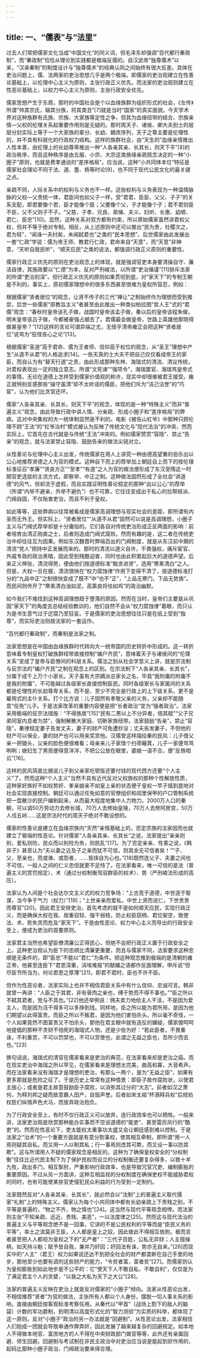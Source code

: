 ```yaml
---
---
---
```

title: 一、“儒表”与“法里”
---




过去人们常把儒家文化当成“中国文化”的同义词，但毛泽东却强调“百代都行秦政制”，而“秦政制”恰恰从理论到实践都是极端反儒的。自汉武帝“独尊儒术”以来，“汉承秦制”的制度设计与“独尊儒术”的经典认同之间始终有很大反差。具体在吏治问题上，儒、法两家的吏治思想几乎是两个极端，即儒家的吏治观建立在性善论基础上，以伦理中心主义为原则，主张行政正义优先。而法家的吏治观则建立在性恶论基础上，以权力中心主义为原则，主张行政安全优先。

儒家思想产生于东周，那时的中国社会是个以血缘族群为组织形式的社会，《左传》所谓“帅其宗氏，辑其分族，将其类丑”[7]就是当时“国家”的真实面貌。今天学术界对这种族群有氏族、宗族、大家族等定性之争，但其为血缘纽带的结合、宗族亲情—父权的伦理关系起重要作用则是无疑的。那时周天子、诸侯、卿大夫到士的层层分封实际上等于一个大家族的辈分、长幼、嫡庶序列，天子之尊主要是伦理性的，并不具有科层化的行政权力结构。这样的族群社会，由“天生的”血缘亲情推出人性本善，由伦理上的长幼尊卑推出一种“人各亲其亲、长其长，则天下平”[8]的政治秩序，而且这种秩序是由五服、小宗、大宗这类族缘亲疏观念决定的一种“小圈子”原则，也就是费孝通说的“差序格局”。应当说，这种“小共同体本位”特征是儒家社会理论不同于法、道、墨、杨等时论[9]，也不同于现代公民文化的最关键之点。

亲疏不同，人际关系中的权利与义务也不一样。这些权利与义务表现为一种温情脉脉的父权—父责统一体，君臣间也如父子一样，受“君君、臣臣、父父、子子”的关系支配，即君要像个君，臣才能像个臣；父要像个父，子才能像个子；君不君则臣不臣，父不父则子不子。“父慈、子孝、兄良、弟悌、夫义、妇听、长惠、幼顺、君仁、臣忠”[10]。显然，这种关系对双方都有约束，所以原始儒家虽然讲君权父权，但并不等于绝对专制。相反，从上述原则中还可以推出“民为贵，社稷次之，君为轻”，“闻诛一夫纣矣，未闻弑君也”之类的“民本思想”。后世儒家由此发展出一套“仁政”学说：儒为帝王师、教君行仁政，君命来自“天意”，而“天意”非神意，“天听自我民听”，“顺天应民”之类的说法，都强调行政正义原则的重要性。

儒家行政正义优先的原则在吏治观念上的体现，就是强调官吏本身要清操自守、廉洁自律，其施政要以“仁德”为本，反对严刑峻法，以所谓“吏治循谨”[11]排斥法家的所谓“吏治刻深”。但行政正义优先的原则如果贯彻到底，对“家天下”的专制王朝是不利的。事实上，原初儒家理想中的很多东西甚至很难为皇权所容忍，例如：

根据儒家“贤者居位”的观念，让贤不传子的三代“禅让”之制始终作为理想而受到推崇，后世一些儒家“原教旨主义”者甚至由此推出一种类似柏拉图“哲人王”式的“君儒”观念：“春秋时皇帝该孔子做，战国时皇帝该孟子做，秦以后的皇帝该程朱做，明末皇帝该吕子做，今都被豪强占据去了。君儒最会做皇帝，世路上英雄他那晓得做甚皇帝？”[12]这样的言论可谓异端之尤，无怪乎清帝雍正会把这种“贤者居位”说骂为“狂怪丧心之论”[13]。

根据儒家“圣道”高于君命、儒为王者师、信仰高于权位的观念，从“圣王”理想中产生“从道不从君”的人格追求[14]。一些天真的士大夫不把自己仅仅看成帝王的家臣，而自认为有“替天行道”之责，由此形成那种东林、海瑞式的清流、清议传统，对君权表现出一定的独立意志。所谓“文死谏”“强项令”，海瑞罢官、海瑞骂皇帝式的事情，无论在道德上怎样受到儒家价值观的称许，现实中却很难被君王接受。雍正就特别反感那些“操守虽清”却不太听话的儒臣，把他们斥为“洁己沽誉”的“巧宦”，认为他们比贪官还坏。

儒家“人各亲其亲、长其长，则天下平”的观念，体现的是一种“特殊主义”而非“普遍主义”观念，由此导致行政中讲人情、分亲疏、形成小圈子和“差序格局”的弊病，这对中央集权的大一统体制显然是不利的。电影《被告山杠爷》中那种只顾伦理不顾“王法”的“杠爷治村”模式被认为反映了传统文化与“现代法治”的冲突，然而实际上，它首先在古代就是与传统“王法”冲突的。例如儒家赞赏“容隐”、禁止“告亲”的观念，就与法家禁止容隐、鼓励告亲的做法尖锐对立。

从性善论与伦理中心主义出发，传统儒家在用人上讲究一种由德高望重的伯乐出以公心地推荐贤德之人为官的模式。这种自下而上的荐举加上朝廷自上而下的按伦理标准征召“孝廉”“贤良方正”“至孝”“有道”之人为官的做法便形成了东汉至隋这一时期官吏选拔的主流方式，即察举、中正之制。这种做法固然形成了全社会“讲道德”的风气，但却流于虚假，而且实践证明性善论假定的那种“出以公心”的荐举（所谓“内举不避亲，外举不避仇”）也不可靠，它往往变成出于私心的拉帮结派、门阀自固，不仅贻害吏治，而且不利于皇权。

如此等等，这些弊病以往常被看成是儒家高调理想与现实社会的差距，即所谓有内圣而无外王。但实际上，“贤者居位”“从道不从君”固然可以说是高调理想，小圈子主义与门阀式荐举却是十分庸俗的。它们各自对传统吏治形成正反两面的影响：前者培育出清正刚直之士，后者则造成门阀式腐败。然而有趣的是，这二者在传统吏治中却往往互为因果。例如东汉魏晋时弊端百出的门阀制度，就是从东汉前中期的清流“党人”把持中正发展而来的。那时的清流以道义自许，不畏强权，痛斥宦官、外戚专政的政治黑暗，因此受到残酷迫害，同时也由此积累起巨大的道德声望。后来正义伸张，清流得势，便由他们按道德标准“黜贪进贤”，选用“寒素清白”之人。但是，大权一旦在握，清流很快在“权力腐蚀律”作用下变得不清了，按道德标准打分的“九品中正”之制很快变成了既不“中”也不“正”，“上品无寒门，下品无势族”。而民间则传开了“寒素清白浊如泥，高第良将怯如鸡”的政治幽默。

如今我们不难找到这种高调理想趋于堕落的原因。然而在当时，皇帝们主要是从巩固“家天下”的角度去总结经验教训的，他们自然不会从“权力腐蚀律”着眼，而只认为是书生意气过于迂腐乃至狂妄。于是儒家的吏治思想往往只是在纸上受到“独尊”，而实际吏治则按法家的一套运作。

“百代都行秦政制”，而秦制是法家之制。

法家思想是在中国由血缘族群时代转向大一统帝国的历史转折中形成的。这一转折意味着专制皇权打破族群纽带直接控制“编户齐民”，意味着天子与诸侯间的“伦理关系”变成了皇帝与臣僚间的科层关系。儒法之别从社会学意义上讲，就是宗法制与反宗法的“编户齐民”之制在观念上的区别。在宗法制下“人各亲其亲、长其长”，分属于成千上万个小家长。天子虽有大宗嫡派总家长之名，毕竟“我附庸的附庸不是我的附庸”，不可能越过各级家长直接控制臣民。同时各级家长与家属间的关系都是伦理性的长幼尊卑关系，而不是、至少不完全是行政上的上下级关系，更不是雇用式的主仆关系。打个比方说：儿子固然有孝敬父亲的义务，父亲却不能随意“任免”儿子。于是法家改革的重要内容便是把“长者政治”变为“强者政治”。法家采用极端的反宗法措施：“不得族居”[15]“民有二男以上不分异者，倍其赋”“父子兄弟同室内息者为禁”，强制解散大家庭、切断家族纽带。法家鼓励“告亲”，禁止“容隐”，秦律规定妻子告发丈夫，妻子的财产可免遭抄没；丈夫告发妻子，不但他的财产可以保全，妻的财产也可以用来奖赏他。汉儒曾这样描绘秦的民风：儿子借父亲一把锄头，父亲的脸色便很难看；母亲来儿子家借个扫帚簸箕，儿子一家便骂骂咧咧；媳妇生了男孩便得意洋洋，不把公公放在眼里，婆媳一语不合，便“反唇相讥”[16]。

这样的民风简直比据说儿子到父亲家吃顿饭还要付钱的现代西方还要“个人主义”了。然而这种“个人主义”当然不具有近代反对父权族权的那种个性解放性质，这种家好族好不如权势好、爹亲娘亲不如皇上亲的状态便于皇权一竿子插到底地对社会实现直接控制。朝廷可以通过任免如意的官僚组织和闾里保甲的户口管制系统把一盘散沙的民户编制起来，从而最大程度地集中人力物力。2000万人口的秦朝，可以调50万劳动力去修长城，70万人去修始皇陵，70万人去修阿房宫，50万人戍五岭……这是宗法时代的周天子绝对不敢设想的。

儒家的性善论是建立在血缘宗族内“天然”亲情基础上的，否定宗族的法家因而也就建立了极端的性恶论。针对儒家“人各亲其亲、长其长”之说，法家提出“亲亲则别，爱私则险，民众而以别险为务，则民乱”[17]。为了否定亲亲、性善之说，《韩非子》甚至认为“夫以妻之近及子之亲而犹不可信，则其余无可信者矣！”“子、父，至亲也，而或谯、或怨者，……皆挟自为心也。”[18]既然连父子、夫妻之间也不可信，一般人之间的仁义忠信就更不足恃了。在法家看来，唯一可信的是法（普遍主义的赏罚规定）、术（通过分权制衡驾驭群臣的权术）、势（严刑峻法形成的高压）。

法家认为人间是个社会达尔文主义式的权力竞争场：“上古竞于道德，中世逐于智谋，当今争于气力（权力）”[19]；“上世亲亲而爱私，中世上贤而说仁，下世贵贵而尊官”[20]。因此君王安排吏治，首先考虑的就不是如何顺天应民，实现行政正义，而是确保大权在我、居重驭轻、强干弱枝，防止权臣窃柄、君位架空，致使法、术、势失灵而危及“家天下”。于是由性恶论、权力中心主义而导出的行政安全至上，便成为吏治的首要原则。

法家君主当然也希望臣僚清廉公正得民心，但绝不会把行政正义置于行政安全之上。这种吏治观认为臣下的忠顺比清廉更重要，而且与儒家不同，法家要求这种忠顺是无条件的，即“臣忠”不能以“君仁”为条件。把这种观念推到极端的是清朝的雍正帝，他甚至连臣下“君恩深重，涓埃难报”的献媚之语都作反面理解，申斥说“但尽臣节所当为，何论君恩之厚薄”[21]，即君不君时，臣也不许不臣。

但作为性恶论者，法家实际上也并不相信君臣关系中有什么信仰、忠诚可言。韩非就曾一再讲：“人臣之于其君，非有骨肉之亲也，缚于势而不得不事也。”“臣之所以不弑其君者，党与不具也。”[22]他还举例说：佣夫卖力地给主人干活，不是因为爱主人，而是因为活干得多可以多挣到钱。同样地，臣之所以能为君所用，是因为他们期望以此得富贵。而臣之所以不叛君，是因为他们害怕杀头。所以毫不奇怪，一个人如果竟然不图富贵又不怕杀头，那他在君主眼中就有造反的嫌疑，儒家傻呵呵地提倡的那种不贪财不怕死的海瑞式人物，还是少些为好：“若此臣者，不畏重诛，不利重赏，不可以罚禁也，不可以赏使也，此谓之无益之臣也，吾所少而去也。”[23]

换句话说，海瑞式的清官在儒家看来是吏治的典范，在法家看来却是吏治之癌。而在现实吏治中海瑞之所以罕见，在儒家看来是理想太完美，曲高和寡，大音希声。而在法家看来没有海瑞才是理想的吏治，有那么一两个，是为“无益之臣”，如果有更多那就是危险之征了。于是历史上常常有这种情景：即臣子故作腐败状，以使君主放心；或者是君主故意鼓励臣子腐败，以消弥其过分的“大志”。前者如汉之萧何，为释刘邦之疑而故意霸人田产，自毁声誉。后者如宋太祖“杯酒释兵权”后规劝权臣们纵情声色犬马，而放弃政治抱负。

为了行政安全至上，有时不仅行政正义可以放弃，连行政效率也可以牺牲。一般来讲，法家吏治观是欣赏那种能办实事而不空谈道德的“能吏”、甚至雷厉风行的“酷吏”的。然而在性恶论下，吏太能权太重事功太盛又会让朝廷感到难以控制。于是法家之“治术”的一个重要方面就是有意分割事权，使其相互牵制，即所谓“用一人焉则疑其自私，而又用一人以制其私；行一事焉则虑其可欺，而又设一事以防其欺”。这与所谓用人不疑的儒家观念是相反的。这种为了确保皇权安全的“分权制衡”往往比近代民主制下为了保护民权而设立的分权制衡还要复杂得多，以致十羊九牧，政出多门，相互掣肘，严重影响行政效率，也是导致冗官冗吏、编制膨胀的重要原因。不过从另一方面讲，这种互相监视的分权制度在确保吏权不能威胁君权的同时，也有可能使某些官吏侵犯民众利益的行为受到一定制约。

法家既然反对“人各亲其亲、长其长”，就必然会以“法制”上的普遍主义取代儒家“礼制”上的特殊主义。儒家认为每个小共同体中都有长幼亲疏上下贵贱之别，不平等是普遍的，“物之不齐，物之情也”[24]。这当然与现代平等观念相悖。而法家则主张“不知亲疏、远近、贵贱、美恶”，一以法度律之[25]。然而这与现代法治的普遍主义与平等观念绝不是一回事，它讲的不是公民权利的平等而是“臣民义务的平等”，率土之滨莫非王臣，人人都是皇上之奴，因此彼此不得相互依附。极而言者甚至把人人都视为皇权之下的“无产者”：“三代子百姓，公私无异财；人主擅操柄，如天持斗魁；赋予皆自我，兼并乃奸回；奸回法有诛，势亦无自来。”[26]而现实中的“人主”（君王）权力如果说还达不到把全社会的财产都垄断在自己手里的地步，那他至少也要有调剂这些财产的能力，“令贫者富，富者贫”[27]。而儒家则认为皇权膨胀到如此地步是不公平的：它“使天下人不敢自私、不敢自利”，仅仅是为了满足君主个人的贪婪，“以我之大私为天下之大公”[28]。

法家的普遍主义反映在吏治上就是反对儒家的“小圈子”倾向。法家从性恶论出发，不相信推荐“贤者”为官的做法，主张所有人都以个人身份，摆脱一切人事关系的影响，直接由朝廷按客观标准考察任用。从秦代以“甲首”（战场上割下的敌人的脑袋）计数的军功爵制，到明清以高度形式化的“智力测验”为实质的科举，都体现了这一原则。反对“小圈子”政治的另一办法就是“回避制”。从性恶论出发，法家相信人们抱成一团就会导致串通作弊弄奸，因此发展了越来越复杂的回避规定。如本地人不得做本地官、富庶地方的人不得在中央财政部门做官等等，此外还有亲属回避、师生回避。回避制与考试制在非民主政治中对吏治应当说是能起到好作用的，起码比那种小圈子政治、门阀政治要来得合理。